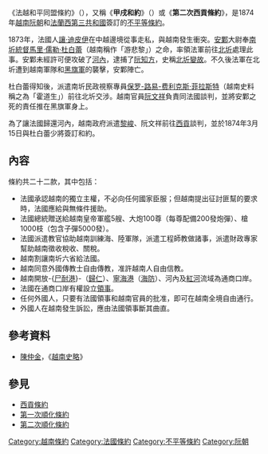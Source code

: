 {{Infobox Treaty
|name                = 《法越和平同盟條約》
|long_name           = 
|image               =
|image_width         =
|caption             =
|type                =[[不平等條約|不平等條約]]
|date_drafted        = 
|date_signed         = 1874年3月15日
|location_signed     = [[法屬印度支那|南圻]][[胡志明市|西貢]]
|date_sealed         =
|date_effective      = 
|condition_effective = 
|signatories         =[[黎峻|黎峻]]、[[阮文祥|阮文祥]]<hr>{{flagicon|France}} [[杜白蕾|杜白蕾]]
|parties             =[[大南國|大南國]]<hr>{{flag|French Third Republic}}
|depositor           = 
|language           = [[漢語|漢語]]<hr>[[法语|法语]]
|wikisource          = 
}}
{{wikisource|第二次西贡条约}}
《法越和平同盟條約》（{{lang-fr|Traité de Saigon (1874)}}），又稱《'''甲戌和約'''》（{{vie|hn=和約甲戌|qn=Hòa ước Giáp Tuất}}）或《'''第二次西貢條約'''》，是1874年[[越南|越南]][[阮朝|阮朝]]和[[法蘭西第三共和國|法蘭西第三共和國]]簽訂的[[不平等條約|不平等條約]]。

1873年，法國人[[讓·迪皮伊|讓·迪皮伊]]在中越邊境從事走私，與越南發生衝突。[[安鄴|安鄴]]大尉奉[[南圻統督|南圻統督]][[馬里·儒勒·杜白蕾|馬里·儒勒·杜白蕾]]（越南稱作「游悲黎」）之命，率領法軍前往[[北圻|北圻]]處理此事。安鄴未經許可便攻破了[[河內市|河內]]，逮捕了[[阮知方|阮知方]]，史稱[[北圻變故|北圻變故]]。不久後法軍在北圻遭到越南軍隊和[[黑旗軍|黑旗軍]]的襲擊，安鄴陣亡。

杜白蕾得知後，派遣南圻民政視察專員[[保罗-路易-费利克斯·菲拉斯特|保罗-路易-费利克斯·菲拉斯特]]（越南史料稱之為「霍道生」）前往北圻交涉。越南官員[[阮文祥|阮文祥]]負責同法國談判，並將安鄴之死的責任推在黑旗軍身上。

為了讓法國歸還河內，越南政府派遣[[黎峻|黎峻]]、阮文祥前往[[胡志明市|西貢]]談判，並於1874年3月15日與杜白蕾少將簽訂和約。

==內容==
條約共二十二款，其中包括：
*法國承認越南的獨立主權，不必向任何國家臣服；但越南提出征討匪幫的要求時，法國應給與無條件援助。
*法國總統贈送給越南皇帝軍艦5艘、大炮100尊（每尊配備200發炮彈）、槍1000枝（包含子彈5000發）。
*法國派遣教官協助越南訓練海、陸軍隊，派遣工程師教做諸事，派遣財政專家幫助越南徵收稅收、關稅。
*越南割讓南圻六省給法國。
*越南同意外國傳教士自由傳教，准許越南人自由信教。
*越南開放-{[[尸耐港|尸耐港]]}-（[[歸仁市|歸仁]]）、[[寧海港|寧海港]]（[[海防|海防]]）、河內及[[紅河|紅河]]流域為通商口岸。
*法國在通商口岸有權設立[[領事|領事]]。
*任何外國人，只要有法國領事和越南官員的批准，即可在越南全境自由通行。
*外國人在越南發生訴訟，應由法國領事斷其曲直。

==參考資料==
*[[陳仲金|陳仲金]]，《[[越南史略|越南史略]]》

==參見==
*[[西貢條約|西貢條約]]
*[[第一次順化條約|第一次順化條約]]
*[[第二次順化條約|第二次順化條約]]

{{法属印度支那|state = autocollapse}}

[[Category:越南條約|Category:越南條約]]
[[Category:法國條約|Category:法國條約]]
[[Category:不平等條約|Category:不平等條約]]
[[Category:阮朝|Category:阮朝]]